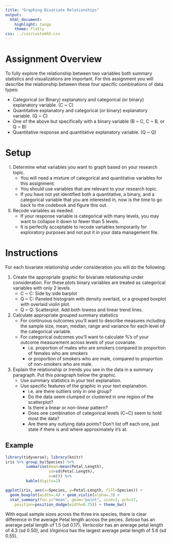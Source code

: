 ```yaml
---
title: "Graphing Bivariate Relationships"
output:
  html_document:
    highlight: tango
    theme: flatly
css: ../css/customh5.css
---
```


# Assignment Overview

To fully explore the relationship between two variables both summary statistics and visualizations are important. For this assignment you will describe the relationship between these four specific combinations of data types: 

* Categorical (or Binary) explanatory and categorical (or binary) explanatory variable. (C ~ C)
* Quantitative explanatory and categorical (or binary) explanatory variable. (Q ~ C)
* One of the above but specifically with a binary variable (B ~ C, C ~ B, or Q ~ B)
* Quantitative response and quantitative explanatory variable. (Q ~ Q)


# Setup

I.  Determine what variables you want to graph based on your research topic. 
    * You will need a mixture of categorical and quantitative variables for this assignment. 
    * You should use variables that are relevant to your research topic. 
    * If you have not yet identified both a quantitative, a binary, and a categorical variable that you are interested in, now is the time to go back to the codebook and figure this out. 
II. Recode variables as needed. 
    * If your response variable is categorical with many levels, you may want to collapse it down to fewer than 5 levels. 
    * It is perfectly acceptable to recode variables temporarily for exploratory purposes and not put it in your data management file.


# Instructions

For each bivariate relationship under consideration you will do the following: 
  
1. Create the appropriate graphic for bivariate relationship under consideration. For these plots binary variables are treated as categorical variables with only 2 levels. 
    * C ~ C: Side by side barplot
    * Q ~ C: Paneled histogram with density overlaid, or a grouped boxplot with overlaid violin plot. 
    * Q ~ Q: Scatterplot. Add both lowess and linear trend lines.

2. Calculate appropriate grouped summary statistics
    * For continuous outcomes you'll want to describe measures including the sample size, mean, median, range and variance for each level of the categorical variable. 
    * For categorical outcomes you'll want to calculate %'s of your outcome measurement across levels of your covariate. 
        - i.e. proportion of males who are smokers compared to proportion of females who are smokers
        - or proportion of smokers who are male, compared to proportion of non-smokers who are male. 

3. Explain the relationship or trends you see in the data in a summary paragraph. Put this paragraph below the graphic. 
    * Use summary statistics in your text explanation. 
    * Use specific features of the graphic in your text explanation.
        - i.e. are there outliers only in one group?
        - Do the data seem clumped or clustered in one region of the scatterplot? 
        - Is there a linear or non-linear pattern? 
        - Does one combination of categorical levels (C~C) seem to hold most the data? 
        - Are there any outlying data points? Don't list off each one, just state if there is and where approximately it's at. 

## Example

```r
library(tidyverse); library(knitr)
iris %>% group_by(Species) %>% 
         summarise(mean=mean(Petal.Length), 
                   sd=sd(Petal.Length), 
                   n=n()) %>% 
         kable(digits=2)

ggplot(iris, aes(x=Species, y=Petal.Length, fill=Species)) + 
  geom_boxplot(width=.4) + geom_violin(alpha=.3) + 
  stat_summary(fun.y="mean", geom="point", size=3, pch=17, 
    position=position_dodge(width=0.75)) + theme_bw()
```

With equal sample sizes across the three iris species, there is clear difference in the average Petal length across the pecies. _Setosa_ has an average petal length of 1.5 (sd 0.17), _Veriscolor_ has an average petal length of 4.3 (sd 0.50), and _Virginica_ has the largest average petal length of 5.6 (sd 0.55). 


